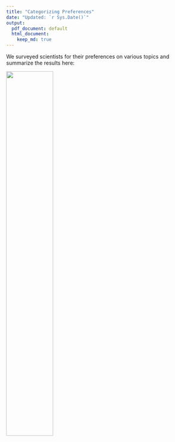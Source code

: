```yaml
---
title: "Categorizing Preferences"
date: "Updated: `r Sys.Date()`"
output:
  pdf_document: default
  html_document:
    keep_md: true
---
```


We surveyed scientists for their preferences on various topics and summarize the results here:

![](../results/plot.png){width="50%"}
